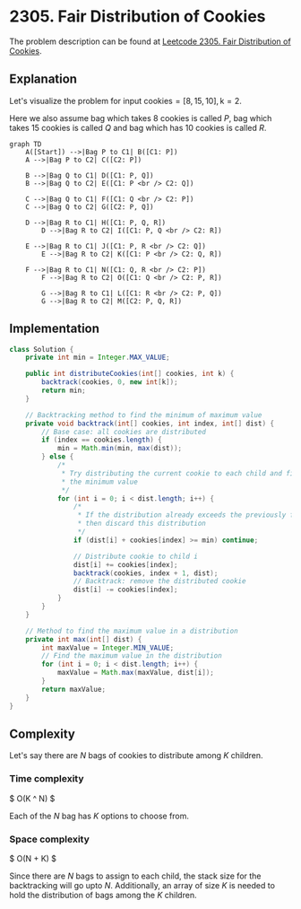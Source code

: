 
# 2305. Fair Distribution of Cookies

The problem description can be found at [Leetcode 2305. Fair Distribution of Cookies](https://leetcode.com/problems/fair-distribution-of-cookies/description/).


## Explanation 

Let's visualize the problem for input $\text{cookies} = [8,15,10], \text{k} = 2$.

Here we also assume bag which takes $8$ cookies is called $P$, bag which takes $15$ cookies is called $Q$ and bag which has $10$ cookies is called $R$.

<div style={{textAlign:"center"}}>

```mermaid
graph TD
    A([Start]) -->|Bag P to C1| B([C1: P])
    A -->|Bag P to C2| C([C2: P])
	
    B -->|Bag Q to C1| D([C1: P, Q])
    B -->|Bag Q to C2| E([C1: P <br /> C2: Q])

    C -->|Bag Q to C1| F([C1: Q <br /> C2: P])
    C -->|Bag Q to C2| G([C2: P, Q])

    D -->|Bag R to C1| H([C1: P, Q, R])
		D -->|Bag R to C2| I([C1: P, Q <br /> C2: R])

    E -->|Bag R to C1| J([C1: P, R <br /> C2: Q])
		E -->|Bag R to C2| K([C1: P <br /> C2: Q, R])

    F -->|Bag R to C1| N([C1: Q, R <br /> C2: P])
		F -->|Bag R to C2| O([C1: Q <br /> C2: P, R])

		G -->|Bag R to C1| L([C1: R <br /> C2: P, Q])
		G -->|Bag R to C2| M([C2: P, Q, R])
``` 
</div>


## Implementation
<Tabs>
  <TabItem value="Java" label="Java" default>

```java
class Solution {
    private int min = Integer.MAX_VALUE;

    public int distributeCookies(int[] cookies, int k) {
        backtrack(cookies, 0, new int[k]);
        return min;
    }

    // Backtracking method to find the minimum of maximum value
    private void backtrack(int[] cookies, int index, int[] dist) {
        // Base case: all cookies are distributed
        if (index == cookies.length) {
            min = Math.min(min, max(dist));
        } else {
            /* 
             * Try distributing the current cookie to each child and find 
             * the minimum value
             */
            for (int i = 0; i < dist.length; i++) {
                /* 
                 * If the distribution already exceeds the previously found min, 
                 * then discard this distribution
                 */
                if (dist[i] + cookies[index] >= min) continue;

                // Distribute cookie to child i
                dist[i] += cookies[index]; 
                backtrack(cookies, index + 1, dist);
                // Backtrack: remove the distributed cookie
                dist[i] -= cookies[index];
            }
        }
    }

    // Method to find the maximum value in a distribution
    private int max(int[] dist) {
        int maxValue = Integer.MIN_VALUE;
        // Find the maximum value in the distribution
        for (int i = 0; i < dist.length; i++) {
            maxValue = Math.max(maxValue, dist[i]);
        }
        return maxValue;
    }
}
```
</TabItem>
</Tabs>


## Complexity

Let's say there are $N$ bags of cookies to distribute among $K$ children.

### Time complexity 

$
O(K ^ N)
$

Each of the $N$ bag has $K$ options to choose from.


### Space complexity

$
O(N + K)
$

Since there are $N$ bags to assign to each child, the stack size for the backtracking will go upto $N$. Additionally, an array of size $K$ is needed to hold the distribution of bags among the $K$ children.
